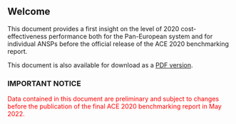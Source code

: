 ## Welcome {.unnumbered}

This document provides a first insight on the level of 2020 cost-effectiveness performance both for the Pan-European system and for individual ANSPs before the official release of the ACE 2020 benchmarking report.

This document is also available for download as a
[PDF version](https://www.eurocontrol.int/ACE/HighLevelSummary-Reports/HighLevelSummaryReport2020.pdf){target="_blank"}.


### IMPORTANT NOTICE {.unnumbered}

[Data contained in this document are preliminary and subject to changes before the publication of the final ACE 2020 benchmarking report in May 2022.]{style="color: red;"}
